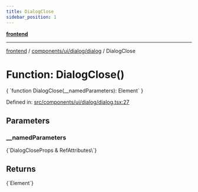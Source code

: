 ```yaml
---
title: DialogClose
sidebar_position: 1
---
```



[**frontend**](../../../../..)

***

[frontend](../../../../..) / [components/ui/dialog/dialog](..) / DialogClose

# Function: DialogClose()

<CodeBlock language="ts">
{ `function DialogClose(__namedParameters): Element` }
</CodeBlock>

Defined in: [src/components/ui/dialog/dialog.tsx:27](https://github.com/svsticky/CommitteeClash/blob/f974faa16c13593c1cc0eea50bf89b045abdabb5/frontend/src/components/ui/dialog/dialog.tsx#L27)

## Parameters

### \_\_namedParameters
<CodeBlock language="ts">
{`DialogCloseProps & RefAttributes\<HTMLButtonElement\>`}
</CodeBlock>

## Returns
<CodeBlock language="ts">
{`Element`}
</CodeBlock>